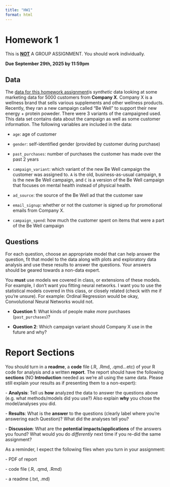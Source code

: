 ```yaml
---
title: "HW1"
format: html
---
```


# Homework 1

This is [**NOT**]{.underline} A GROUP ASSIGNMENT. You should work individually.

**Due September 29th, 2025 by 11:59pm**

## Data

The [data for this homework assignment](https://raw.githubusercontent.com/chelseaparlett/CPSC540ParlettPelleriti/refs/heads/main/Data/marketingcampaign.csv)is *synthetic* data looking at some marketing data for 5000 customers from **Company X**. Company X is a wellness brand that sells various supplements and other wellness products. Recently, they ran a new campaign called "Be Well" to support their new energy + protein poweder. There were 3 variants of the campaigned used. This data set contains data about the campaign as well as some customer information. The following variables are included in the data:

-   `age`: age of customer

-   `gender`: self-identified gender (provided by customer during purchase)

-   `past_purchases`: number of purchases the customer has made over the past 2 years

-   `campaign_variant`: which variant of the new Be Well campaign the customer was assigned to. `A` is the old, business-as-usual campaign, `B` is the new Be Well campaign, and `C` is a version of the Be Well campaign that focuses on mental health instead of physical health.

-   `ad_source`: the source of the Be Well ad that the customer saw

-   `email_signup`: whether or not the customer is signed up for promotional emails from Company X.

-   `campaign_spend`: how much the customer spent on items that were a part of the Be Well campaign

## Questions

For each question, choose an appropriate model that can help answer the question, fit that model to the data along with plots and exploratory data analysis and use these results to answer the questions. Your answers should be geared towards a non-data expert.

You **must** use models we covered in class, or extensions of these models. For example, I don't want you fitting neural networks. I want you to use the statistical models covered in this class, or closely related (check with me if you're unsure). For example: Ordinal Regression would be okay, Convolutional Neural Networks would not.

-   **Question 1**: What kinds of people make *more* purchases (`past_purchases`)?

-   **Question 2**: Which campaign variant should Company X use in the future and why?

# Report Sections

You should turn in a **readme**, a **code** file (.R, .Rmd, .qmd...etc) of your R code for analysis and a written **report**. The report should have the following **sections** (NO **Introduction** needed as we're all using the same data. Please still explain your results as if presenting them to a non-expert):

\- **Analysis**: Tell us **how** analyzed the data to answer the questions above (e.g. what methods/models did you use?) Also explain **why** you chose the model/analyses you did.

\- **Results**: What is the **answer** to the questions (clearly label where you're answering each Question)? What did the analyses tell you?

\- **Discussion**: What are the **potential impacts/applications** of the answers you found? What would you do *differently* next time if you re-did the same assignment?

As a reminder, I expect the following files when you turn in your assignment:

\- PDF of report

\- code file (.R, .qmd, .Rmd)

\- a readme (.txt, .md)
